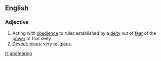 ==English==
===Adjective===
{{en-adj}}
# Acting with [[obedience]] to rules established by a [[deity]] out of [[fear]] of the [[power]] of that deity.
# [[devout|Devout]]; [[pious]]; very [[religious]].


[[fr:godfearing]]